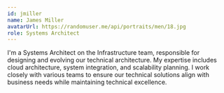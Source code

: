 ```yaml
---
id: jmiller
name: James Miller
avatarUrl: https://randomuser.me/api/portraits/men/18.jpg
role: Systems Architect
---
```


I'm a Systems Architect on the Infrastructure team, responsible for designing and evolving our technical architecture. My expertise includes cloud architecture, system integration, and scalability planning. I work closely with various teams to ensure our technical solutions align with business needs while maintaining technical excellence.
